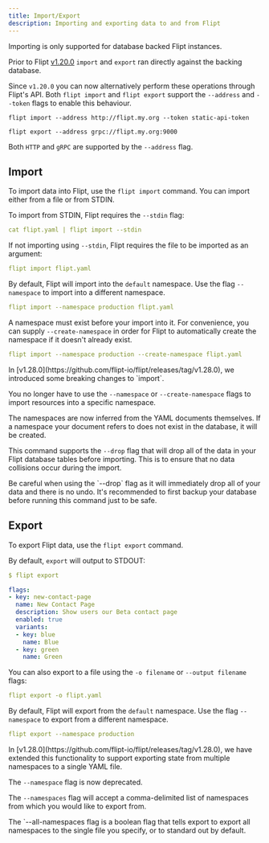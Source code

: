 ```yaml
---
title: Import/Export
description: Importing and exporting data to and from Flipt
---
```


<Note>Importing is only supported for database backed Flipt instances.</Note>

Prior to Flipt [v1.20.0](https://github.com/flipt-io/flipt/releases/tag/v1.20.0) `import` and `export` ran directly against the backing database.

Since `v1.20.0` you can now alternatively perform these operations through Flipt's API.
Both `flipt import` and `flipt export` support the `--address` and `--token` flags to enable this behaviour.

```
flipt import --address http://flipt.my.org --token static-api-token

flipt export --address grpc://flipt.my.org:9000
```

Both `HTTP` and `gRPC` are supported by the `--address` flag.

## Import

To import data into Flipt, use the `flipt import` command. You
can import either from a file or from STDIN.

To import from STDIN, Flipt requires the `--stdin` flag:

```yaml
cat flipt.yaml | flipt import --stdin
```

If not importing using `--stdin`, Flipt requires the file to be imported as an
argument:

```yaml
flipt import flipt.yaml
```

By default, Flipt will import into the `default` namespace.
Use the flag `--namespace` to import into a different namespace.

```yaml
flipt import --namespace production flipt.yaml
```

A namespace must exist before your import into it.
For convenience, you can supply `--create-namespace` in order for Flipt to automatically create the namespace if it doesn't already exist.

```yaml
flipt import --namespace production --create-namespace flipt.yaml
```

<Note>
  In [v1.28.0](https://github.com/flipt-io/flipt/releases/tag/v1.28.0), we introduced some breaking changes to `import`.

You no longer have to use the `--namespace` or `--create-namespace` flags to import resources into a specific namespace.

The namespaces are now inferred from the YAML documents themselves. If a namespace your document refers to does not exist in the database, it will be created.

</Note>

This command supports the `--drop` flag that will drop all of the data in your
Flipt database tables before importing. This is to ensure that no data
collisions occur during the import.

<Warning>
  Be careful when using the `--drop` flag as it will immediately drop all of
  your data and there is no undo. It's recommended to first backup your database
  before running this command just to be safe.
</Warning>

## Export

To export Flipt data, use the `flipt export` command.

By default, `export` will output to STDOUT:

```yaml
$ flipt export

flags:
- key: new-contact-page
  name: New Contact Page
  description: Show users our Beta contact page
  enabled: true
  variants:
  - key: blue
    name: Blue
  - key: green
    name: Green
```

You can also export to a file using the `-o filename` or `--output filename`
flags:

```yaml
flipt export -o flipt.yaml
```

By default, Flipt will export from the `default` namespace.
Use the flag `--namespace` to export from a different namespace.

```yaml
flipt export --namespace production
```

<Note>
  In [v1.28.0](https://github.com/flipt-io/flipt/releases/tag/v1.28.0), we have extended this functionality to support exporting state from multiple namespaces to a single YAML file.

  The `--namespace` flag is now deprecated.

  The `--namespaces` flag will accept a comma-delimited list of namespaces from which you would like to export from.

  The `--all-namespaces flag is a boolean flag that tells export to export all namespaces to the single file you specify, or to standard out by default.
</Note>
